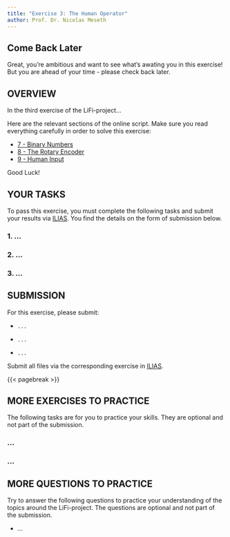 ```yaml
---
title: "Exercise 3: The Human Operator"
author: Prof. Dr. Nicolas Meseth
---
```


::: {.callout-note appearance="simple"}
## Come Back Later

Great, you're ambitious and want to see what's awating you in this exercise! But you are ahead of your time - please check back later.
:::

## OVERVIEW

In the third exercise of the LiFi-project...

Here are the relevant sections of the online script. Make sure you read everything carefully in order to solve this exercise:

-   [7 - Binary Numbers](https://lifi.datalit.de/lifi-project/binary-numbers)
-   [8 - The Rotary Encoder](https://lifi.datalit.de/lifi-project/the-rotary-encoder)
-   [9 - Human Input](https://lifi.datalit.de/lifi-project/human-input)

Good Luck!

## YOUR TASKS

To pass this exercise, you must complete the following tasks and submit your results via [ILIAS](https://lms.hs-osnabrueck.de). You find the details on the form of submission below.

### 1. ...

### 2. ...

### 3. ...

## SUBMISSION

For this exercise, please submit:

-   `...`

-   `...`

-   `...`

Submit all files via the corresponding exercise in [ILIAS](https://lms.hs-osnabrueck.de).

{{< pagebreak >}}

## MORE EXERCISES TO PRACTICE

The following tasks are for you to practice your skills. They are optional and not part of the submission.

### ...

### ...

## MORE QUESTIONS TO PRACTICE

Try to answer the following questions to practice your understanding of the topics around the LiFi-project. The questions are optional and not part of the submission.

-   ...
